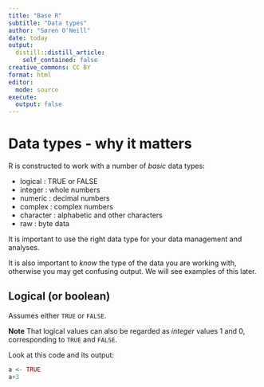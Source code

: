 ```yaml
---
title: "Base R"
subtitle: "Data types"
author: "Søren O'Neill"
date: today
output:
  distill::distill_article:
    self_contained: false
creative_commons: CC BY
format: html
editor: 
  mode: source
execute: 
  output: false
---
```


# Data types - why it matters

R is constructed to work with a number of _basic_ data types:

* logical : TRUE or FALSE
* integer : whole numbers
* numeric : decimal numbers
* complex : complex numbers 
* character : alphabetic and other characters
* raw : byte data

It is important to use the right data type for your data management and analyses.

It is also important to _know_ the type of the data you are working with, otherwise you may get confusing output. We will see examples of this later.

## Logical (or boolean)

Assumes either `TRUE` or `FALSE`.

**Note** That logical values can also be regarded as _integer_ values 1 and 0, corresponding to `TRUE` and `FALSE`.

Look at this code and its output:

```r
a <- TRUE
a+3
```



<script src="https://giscus.app/client.js"
        data-repo="sorenoneill/r4phd"
        data-repo-id="R_kgDOJ9etDQ"
        data-category="Announcements"
        data-category-id="DIC_kwDOJ9etDc4CYApF"
        data-mapping="pathname"
        data-strict="0"
        data-reactions-enabled="0"
        data-emit-metadata="0"
        data-input-position="bottom"
        data-theme="cobalt"
        data-lang="en"
        crossorigin="anonymous"
        async>
</script>